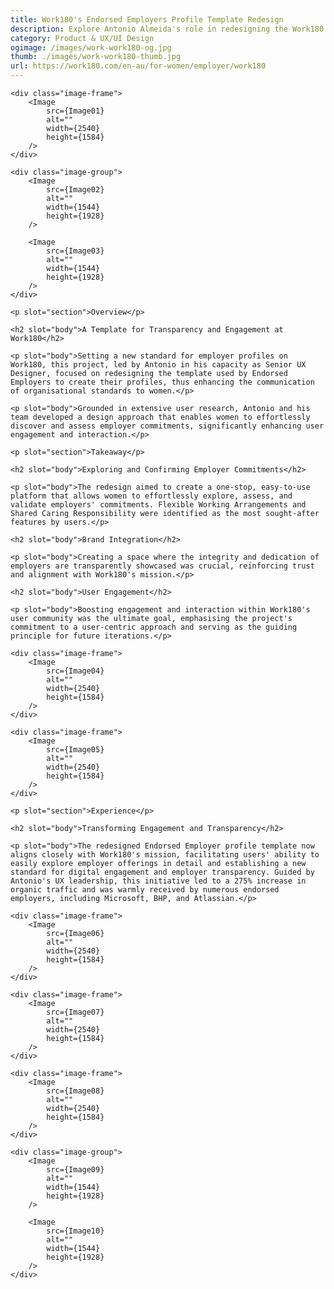 ```yaml
---
title: Work180's Endorsed Employers Profile Template Redesign
description: Explore Antonio Almeida's role in redesigning the Work180's Endorsed Employers profile template redesign
category: Product & UX/UI Design
ogimage: /images/work-work180-og.jpg
thumb: ./images/work-work180-thumb.jpg
url: https://work180.com/en-au/for-women/employer/work180
---
```




<div class="wrapper image-wrapper">

    <div class="image-frame">
        <Image  
            src={Image01}
            alt="" 
            width={2540}
            height={1584}
        />
    </div>

    <div class="image-group">
        <Image 
            src={Image02}
            alt="" 
            width={1544}
            height={1928}
        />

        <Image 
            src={Image03}
            alt="" 
            width={1544}
            height={1928}
        />
    </div>
</div>


<Hgroup sectionId="overview">			
    
    <p slot="section">Overview</p>
    
    <h2 slot="body">A Template for Transparency and Engagement at Work180</h2>			
    
    <p slot="body">Setting a new standard for employer profiles on Work180, this project, led by Antonio in his capacity as Senior UX Designer, focused on redesigning the template used by Endorsed Employers to create their profiles, thus enhancing the communication of organisational standards to women.</p>

    <p slot="body">Grounded in extensive user research, Antonio and his team developed a design approach that enables women to effortlessly discover and assess employer commitments, significantly enhancing user engagement and interaction.</p>

</Hgroup>


<ImageParallax imageUrl="/images/work-work180-parallax.jpg" />  


<Hgroup sectionId="takeaways">			

    <p slot="section">Takeaway</p>
    
    <h2 slot="body">Exploring and Confirming Employer Commitments</h2>
    
    <p slot="body">The redesign aimed to create a one-stop, easy-to-use platform that allows women to effortlessly explore, assess, and validate employers' commitments. Flexible Working Arrangements and Shared Caring Responsibility were identified as the most sought-after features by users.</p>
    
    <h2 slot="body">Brand Integration</h2>
    
    <p slot="body">Creating a space where the integrity and dedication of employers are transparently showcased was crucial, reinforcing trust and alignment with Work180's mission.</p>
    
    <h2 slot="body">User Engagement</h2>
    
    <p slot="body">Boosting engagement and interaction within Work180's user community was the ultimate goal, emphasising the project's commitment to a user-centric approach and serving as the guiding principle for future iterations.</p>

</Hgroup> 


<div class="wrapper image-wrapper">

    <div class="image-frame">
        <Image  
            src={Image04}
            alt="" 
            width={2540}
            height={1584}
        />
    </div>

    <div class="image-frame">
        <Image  
            src={Image05}
            alt="" 
            width={2540}
            height={1584}
        />
    </div>
    
</div>


<Hgroup sectionId="experience">			
    
    <p slot="section">Experience</p>
    
    <h2 slot="body">Transforming Engagement and Transparency</h2>

    <p slot="body">The redesigned Endorsed Employer profile template now aligns closely with Work180's mission, facilitating users' ability to easily explore employer offerings in detail and establishing a new standard for digital engagement and employer transparency. Guided by Antonio's UX leadership, this initiative led to a 275% increase in organic traffic and was warmly received by numerous endorsed employers, including Microsoft, BHP, and Atlassian.</p>
    
</Hgroup> 


<div class="wrapper image-wrapper">

    <div class="image-frame">
        <Image  
            src={Image06}
            alt="" 
            width={2540}
            height={1584}
        />
    </div>

    <div class="image-frame">
        <Image  
            src={Image07}
            alt="" 
            width={2540}
            height={1584}
        />
    </div>

    <div class="image-frame">
        <Image  
            src={Image08}
            alt="" 
            width={2540}
            height={1584}
        />
    </div>

    <div class="image-group">
        <Image 
            src={Image09}
            alt="" 
            width={1544}
            height={1928}
        />

        <Image 
            src={Image10}
            alt="" 
            width={1544}
            height={1928}
        />
    </div>
</div>